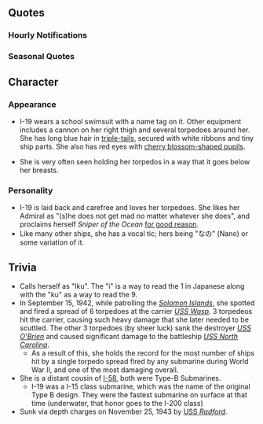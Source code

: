 {{ShipPageHeader}}

==Quotes==
{{ShipQuotes
|Introduction = 素敵な提督さんで嬉しいのね。伊十九なの。そう、イクって呼んでもいいの！
|Introduction/En = Such a great admiral makes me happy. I'm I-19. Yep, calling me 'Iku' is fine!
|Introduction/Note = Iku uses feminine sentence ending particles

|Library = 潜水艦の伊一九よ。うん、イク。<br>正規空母ワスプを自慢の酸素魚雷で仕留めたの。さらにずっーと先を航行していた戦艦や駆逐艦にも命中したの。<br>海のスナイパー、イクさんの活躍、ずーっと覚えていてなの･･･ね。
|Library/En = I'm the submarine I-19. Yes, Iku!<br>I sunk the carrier Wasp with my pride and joy, my oxygen torpedoes! I was even able to hit a battleship and destroyer that was waaaay ahead of the carrier!<br>Don't you forget Iku, Sniper of the Ocean's great abilities... 'kay?
|Library/Note = Refers to USS North Carolina and O'Brien, with the latter sinking en route for repairs due to I-19's torpedo

|Secretary 1 = 提督！イクから目を逸らしちゃダメなの！
|Secretary 1/En = Admiral! You're not allowed to look away from Iku!

|Secretary 2 = んふー、提督は何をしても怒らないから好きなのね
|Secretary 2/En = Nnfu~, you won't get mad no matter what I do, so I like you.

|Secretary 3 = 提督？肩凝ってるのぉ？ほらっ、こうするとどーお？痛い？いっひひひひ
|Secretary 3/En = Admiral? Are your shoulders sti~ff? How's thi~s? Does it hurt? Ehehehehe.
|Secretary 3/Note = Iku is saying this in a very teasing manner.

|Idle = 提督～！　イクを待たせるって、どういう了見なの？　またおしおき、されたいの～？
|Idle/En = Admiral~! What were you thinking, keeping Iku waiting? Do you want to be punished again~?

|Secretary Married = てーとくー！　肩、揉んであげるのー！　…ぅう、ゴリゴリするの…
|Secretary Married/En = A~dmi~ra~l! I'll massage your shoulders! ...Uuu, they're all stiff...

|Wedding = 提督、なーに？　イクと潜りたいなの？　じゃーあ…はいっ、ウェットスーツ！　結構似合うじゃない♪それじゃあ、一緒に潜るのね！　…ふふ、この手を絶対に離さないでなの。じゃーあ、潜るなの！　せーの、ザブーンっ！！
|Wedding/En = Admiral, what i~s it?  You wanna dive with Iku? Oka~y...here, a wetsuit! Doesn't that look great on you♪ Well now, let's dive together! ...Fufu, make sure you absolutely don't let go of my hand. Ready and splaaash!!
|Wedding/Note = Onomatopoeia

|Looking At Scores = 提督に、報告書なのね
|Looking At Scores/En = Admiral, there's a message for you.

|Joining A Fleet = はーい！　イク、行くの！
|Joining A Fleet/En = Ye~s! Iku, off I go!

|Equipment 1 = いひひっ
|Equipment 1/En = Ehehe~

|Equipment 2 = ふふー。スナイパー魂が滾るのね～。
|Equipment 2/En = Fufu~. My sniper soul is burning~.
|Equipment 2/Note = I-19 managed to sink the USN carrier Wasp with 3 torpedo hits as well as damage a Battleship and a Destroyer.

|Equipment 3 = これなら、アイツらを、一網打尽なのね！
|Equipment 3/En = With this, I'll get all of them in one go!

|Supply = 魚雷の補給は大事！なの！
|Supply/En = Torpedo replenishment s important! Yep!

|Docking Minor = ちょ～っと、修理するの～
|Docking Minor/En = Just a li~ttle bit of repairing~

|Docking Major = んぁ、やられたぁ…治ったら、倍返しなのね！
|Docking Major/En = Nn, I got beat... Once I'm better, I'll pay them back twice over!

|Docking Complete = 修復、完了したの！
|Docking Complete/En = Repairs, complete!

|Construction = 新しい艦が出来たの～！
|Construction/En = A new ship is done~!

|Returning From Sortie = 艦隊帰投、なのね！
|Returning From Sortie/En = The fleet's back, isn't it!

|Starting A Sortie = イクの魚雷が、うずうずしてるの！
|Starting A Sortie/En = Iku's torpedoes are itching to go!

|Battle Start = イクの魚雷攻撃、行きますなのね！
|Battle Start/En = Iku's torpedo strike, off it goes!

|Attack = 酸素魚雷6発発射するの！
|Attack/En = Launching 6 oxygen torpedoes!

|Night Battle = 提督、あいつ倒したら、ご褒美　欲しいの
|Night Battle/En = Admiral, I want a reward if I beat that one.

|Night Attack = 狙ってくれって言ってるようなものなの！
|Night Attack/En = "Aim at me!" is what it feels like it's saying!

|MVP = イク　大金星なのね！　提督のご褒美、期待しちゃうなのねー
|MVP/En = Iku had a great, dazzling victory! I'm expecting reward from you~

|Minor Damage 1 = くぅっ！　生意気なのね！
|Minor Damage 1/En = Kuhhh! How cheeky!

|Minor Damage 2 = くっ！　私狙ってるの、あいつなの？
|Minor Damage 2/En = Kuh! Is that the one targeting me?

|Major Damage = こんなんでイクを追い込んだつもりなの…？逆に燃えるのね！
|Major Damage/En = Did you think you'd back me into a corner? It gets me fired up instead!

|Sunk = イク･･･沈むの･･･？ねえ･･･提督･･･私がいなくなっても･･･心配･･･しないで･･･なの･･･ね･･･
|Sunk/En = Iku...is sinking...? Hey...Admiral...even if I'm not there...please...don't worry...okay...?
}}

===Hourly Notifications===
{{Shiphourly
| 00JP = 時間は、マルマルマルマル！　日付けが変わったの！
| 00EN = It's 0000! The date has changed~
| 00Note = 
| 01JP = マルヒトマルマル。　まだやるの～？
| 01EN = 0100. Still going?
| 01Note = 
| 02JP = マルフタマルマル！　いつまでやるの～？
| 02EN = 0200! Just when will you stop?
| 02Note = 
| 03JP = まるさんまるまる！　いーつーねーるーのー？
| 03EN = 0300! When-will-you-sleeep?
| 03Note = 
| 04JP = マルヨンマルマル。　実は、今落ちてたでしょ？　イク、知ってるなの～
| 04EN = 0400. Really, didn't you fall asleep a bit there? Iku knows it.
| 04Note = "落ちる" means "lose consciousness" and "sleep"
| 05JP = マルゴーマルマル。　ねぇ…今、ちょっと落ちてたの～？
| 05EN = 0500. Hey... right now, you fell asleep, yeah?
| 05Note = 
| 06JP = マルロクマルマル！　だって、もう朝なの～
| 06EN = 0600! It's already morning, you know?
| 06Note = 
| 07JP = マルナナマルマル！　１日始まってるし、なの！　…お腹空いたぁ～
| 07EN = 0700! The beginning of a new day! ...I'm hungry~
| 07Note = 
| 08JP = マルハチマルマル。　寝不足じゃないの～？
| 08EN = 0800. Aren't you tired?
| 08Note = 
| 09JP = マルキューマルマル！　おはよう、なのね！
| 09EN = 0900! Morning!
| 09Note = 
| 10JP = ヒトマルマルマル。　イク、潜水しようっと！
| 10EN = 1000! Iku's going diving!
| 10Note = 
| 11JP = ヒトヒトマルマル。　ふぁ～、眠くなっちゃったの…
| 11EN = 1100. *yawn* I'm sleepy...
| 11Note = 
| 12JP = ヒトフタマルマル。　イクと一緒に、お昼寝するなの？
| 12EN = 1200. Take a siesta with Iku?
| 12Note = 
| 13JP = ヒトサンマルマル！　ランチが終わったら、お昼寝したいの～
| 13EN = 1300! After lunch, I always want to take a nap~
| 13Note = 
| 14JP = ヒトヨンマルマル。　天気のいい午後は、お散歩したいの～！　なにげにいつも、海の中だし～
| 14EN = 1400. The weather this afternoon is great, so I want to go for a walk! Truthfully, I'm always in the water though~
| 14Note = 
| 15JP = ヒトゴーマルマル。　提督？　いつもこの時間、何してるの～？
| 15EN = 1500. Admiral? What do you normally do at this time?
| 15Note = 
| 16JP = ヒトロクマルマル。　夜に向けて準備なの～！
| 16EN = 1600. Preparations for the evening!
| 16Note = 
| 17JP = ヒトナナマルマル。　なんか、うずうずしてくるのね～！
| 17EN = 1700. Somehow, I'm itching to do something, you know?
| 17Note = 
| 18JP = ヒトハチマルマル！　撃つときは、6発なのね！
| 18EN = 1800! You cannot shoot without 6 tubes!
| 18Note = 1800 = 6PM = 6 torpedo tubes
| 19JP = ヒトキュウマルマル！　19時なの！　イクの時間なの！
| 19EN = 1900! 19 o'clock! Iku time!
| 19Note = 1-9 = I-ku
| 20JP = フタマルマルマル！　イクの大好きな時間、一緒に過ごせてよかったの！
| 20EN = 2000! It was great to spend Iku's favourite time with you!
| 20Note = 
| 21JP = フタヒトマルマル。　さ～て、そろそろ、夜本番なの！
| 21EN = 2100. So~ It's nearly time for tonight's performance!
| 21Note = 夜本番 = Night performance... or actual (not simulated) intercourse
| 22JP = フタフタマルマル。　気合い入れて、行っちゃうなの～？
| 22EN = 2200. Whoops, I got all fired up~
| 22Note = 
| 23JP = フタサンマルマル。　イクってば、そろそろオネムなのかも～…
| 23EN = 2300. Almost time for Iku's sleep time, isn't it?
| 23Note = 
}}

===Seasonal Quotes===
{{Shipquoteseasonal
|Christmas2015 = 提督？このケーキ美味しいの！もっともっとほしいの！イク、クリスマスはとってもご機嫌なの！
|Christmas2015_EN = Admiral? This cake is delicious! Iku wants more! Christmas puts Iku in a good mood!
|Christmas2015_Clip = {{Audio|file=I-19_Christmas_2015.ogg}}
|Christmas2015_Note = 

|NewYear2016 = 提督、明けましておめでとう、なの！今年も、イクをよろしくお願いするの、するの！
|NewYear2016_EN = Admiral, a happy New Year to you! Take care of me this year as well, will you?
|NewYear2016_Clip = {{Audio|file=I-19_New_Year_2016.ogg}}
|NewYear2016_Note = 

|Setsubun2016 = 節分なの！えっと、イク達の鬼役は…大鯨なの！目標発見！節分戦深度に浮上！ってぇ～！鬼はー外！えいっ、えいっ！
|Setsubun2016_EN = It's time for Setsubun! Our demon's role is...Taigei! Surface to the Setsubun battle depth! Te~! Demon's out! Ei, ei~!
|Setsubun2016_Clip = {{Audio|file=I-19_Setsubun_2016.ogg}}
|Setsubun2016_Note = 

|Valentine2016 = 提督！イク、結構頑張って手作りチョコ作ったの！食べてほしいの！・・・どぉ？美味し？うん、まだまだあるの！
|Valentine2016_EN = Admiral! Iku, did her very best to make this handmade chocolate! Iku wants you to eat it! How's it? Mhm, Iku still has more.
|Valentine2016_Clip = {{Audio|file=I-19 Valentine 2016.ogg}}
|Valentine2016_Note = 

|Valentine2016_2 = 提督！？どうしたの！？顔色が悪いの・・・え、チョコの食べすぎ？それは良くないの・・・・・・胃薬入りチョコ作ったの！これ、食べるの！
|Valentine2016_2_EN = Admiral!? What's the matter!? You don't look so good. eh, you ate too much chocolate? That's not good at all. I made some medicine-filled chocolate! Here, eat this!  
|Valentine2016_2_Clip = {{Audio|file=I-19 Valentine 2016 Secretary 2.ogg}}
|Valentine2016_2_Note = ''Secretary 2''

|WhiteDay2016 = 提督？これ、チョコのお返し？ありがとうなの！嬉しいから、これもってオリョール行ってくるの！イク、ご機嫌なの！
|WhiteDay2016_EN = Admiral? This, is the return gift for the chocolate? Thank you! I'm happy, so I'll bring this on a trip to Orel! This has put Iku in a good mood!
|WhiteDay2016_Clip = {{Audio|file=I-19 White Day 2016.ogg}}
|WhiteDay2016_Note =

|ThirdAnniversary2016 = 提督、イク達三周年なの！めでたいの！これからも宜しくなの！
|ThirdAnniversary2016_EN = 
|ThirdAnniversary2016_Clip = {{Audio|file=I-19_Third_Anniversary.ogg}}
|ThirdAnniversary2016_Note = 

|RainySeason2016 = 最近、雨が多いの？イク、いつも海の中だからあまり分からなかったの。梅雨なのね。
|RainySeason2016_EN = Has it been raining a lot lately? Iku is always underwater so I didn't really notice it. So it's the rainy season.
|RainySeason2016_Clip = {{Audio|file=I-19 Rainy Season 2016.ogg}}
|RainySeason2016_Note = She doesn't realize because she's always Orel cruising.
}}

==Character==
===Appearance===
* I-19 wears a school swimsuit with a name tag on it. Other equipment includes a cannon on her right thigh and several torpedoes around her. She has long blue hair in [http://i.imgur.com/dp7xz8B.jpg triple-tails], secured with white ribbons and tiny ship parts. She also has red eyes with [https://img.moegirl.org/common/3/36/伊19面部高清立绘.jpg cherry blossom-shaped pupils].

* She is very often seen holding her torpedos in a way that it goes below her breasts.
===Personality===
*I-19 is laid back and carefree and loves her torpedoes. She likes her Admiral as "(s)he does not get mad no matter whatever she does", and proclaims herself ''Sniper of the Ocean'' [[#Trivia|for good reason]].
*Like many other ships, she has a vocal tic; hers being "なの" (Nano) or some variation of it.

==Trivia==
*Calls herself as "Iku". The "i" is a way to read the 1 in Japanese along with the "ku" as a way to read the 9.
*In September 15, 1942, while patrolling the [http://en.wikipedia.org/wiki/Solomon_Islands ''Solomon Islands''], she spotted and fired a spread of 6 torpedoes at the carrier [http://en.wikipedia.org/wiki/USS_Wasp_(CV-7) ''USS Wasp'']''.'' 3 torpedeos hit the carrier, causing such heavy damage that she later needed to be scuttled. The other 3 torpedoes (by sheer luck) sank the destroyer [http://en.wikipedia.org/wiki/USS_O%27Brien_(DD-415) ''USS O'Brien''] and caused significant damage to the battleship [http://en.wikipedia.org/wiki/USS_North_Carolina_(BB-55) ''USS North Carolina'']. 
**As a result of this, she holds the record for the most number of ships hit by a single torpedo spread fired by any submarine during World War II, and one of the most damaging overall.
*She is a distant cousin of [[I-58]], both were Type-B Submarines.
**I-19 was a I-15 class submarine, which was the name of the original Type B design. They were the fastest submarine on surface at that time (underwater, that honor goes to the I-200 class)
*Sunk via depth charges on November 25, 1943 by [http://en.wikipedia.org/wiki/USS_Radford_(DD-446) USS ''Radford''].

{{ShipPageFooter}}